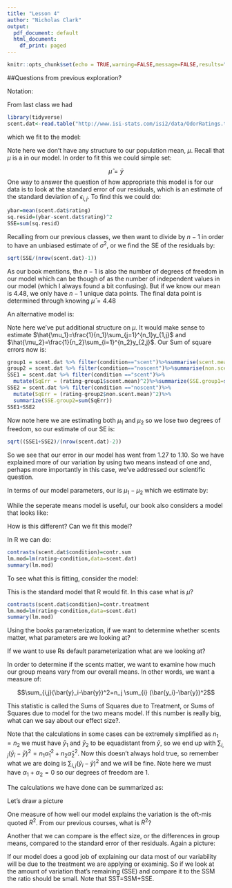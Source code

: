 ```yaml
---
title: "Lesson 4"
author: "Nicholas Clark"
output:
  pdf_document: default
  html_document:
    df_print: paged
---
```


```r
knitr::opts_chunk$set(echo = TRUE,warning=FALSE,message=FALSE,results="show",fig.show="hide")
```

##Questions from previous exploration?

\vspace{.3in}

Notation:

\begin{align*}
i & = \mbox{group}\\
j & = \mbox{observation}\\
y_{i,j}& = \mbox{response from the }j\mbox{th observation from the }i\mbox{th group}\\
\bar{y}& = \mbox{Overall sample mean}\\
\bar{y}_i &= \mbox{Sample mean of the ith group}\\
n &= \mbox{total sample size}\\
n_i &= \mbox{group size of the ith group}
\end{align*}

From last class we had
```r
library(tidyverse)
scent.dat<-read.table("http://www.isi-stats.com/isi2/data/OdorRatings.txt",header=TRUE)
```

which we fit to the model:
\begin{align*}
y_{i,j}&=\mu + \epsilon_{i,j}\\
\epsilon_{i,j}&\sim \mbox{iid }F(0,\sigma)
\end{align*}

Note here we don't have any structure to our population mean, $\mu$.  Recall that $\mu$ is a \textit{parameter} in our model.  In order to fit this we could simple set:

$$\hat{\mu}=\bar{y}$$
One way to answer the question of how appropriate this model is for our data is to look at the standard error of our residuals, which is an estimate of the standard deviation of $\epsilon_{i,j}$.  To find this we could do:

```r
ybar=mean(scent.dat$rating)
sq.resid=(ybar-scent.dat$rating)^2
SSE=sum(sq.resid)
```
Recalling from our previous classes, we then want to divide by $n-1$ in order to have an unbiased estimate of $\sigma^2$, or we find the SE of the residuals by:
```r
sqrt(SSE/(nrow(scent.dat)-1))
```

As our book mentions, the $n-1$ is also the number of degrees of freedom in our model which can be though of as the number of independent values in our model (which I always found a bit confusing).  But if we know our mean is 4.48, we only have $n-1$ unique data points.  The final data point is determined through knowing $\hat{\mu}=4.48$

An alternative model is:

\begin{align*}
y_{i,j}&=\mu_i + \epsilon_{i,j}\\
\epsilon_{i,j}&\sim \mbox{iid }F(0,\sigma)
\end{align*}

Note here we've put additional structure on $\mu$.  It would make sense to estimate $\hat{\mu_1}=\frac{1}{n_1}\sum_{j=1}^{n_1}y_{1,j}$ and $\hat{\mu_2}=\frac{1}{n_2}\sum_{i=1}^{n_2}y_{2,j}$.  Our Sum of square errors now is:
```r
group1 = scent.dat %>% filter(condition=="scent")%>%summarise(scent.mean=mean(rating))
group2 = scent.dat %>% filter(condition=="noscent")%>%summarise(non.scent.mean=mean(rating))
SSE1 = scent.dat %>% filter(condition =="scent")%>%
  mutate(SqErr = (rating-group1$scent.mean)^2)%>%summarize(SSE.group1=sum(SqErr))
SSE2 = scent.dat %>% filter(condition =="noscent")%>%
  mutate(SqErr = (rating-group2$non.scent.mean)^2)%>%
  summarize(SSE.group2=sum(SqErr))
SSE1+SSE2
```
Now note here we are estimating both $\mu_1$ and $\mu_2$ so we lose two degrees of freedom, so our estimate of our SE is:

```r
sqrt((SSE1+SSE2)/(nrow(scent.dat)-2))
```


So we see that our error in our model has went from 1.27 to 1.10.  So we have explained more of our variation by using two means instead of one and, perhaps more importantly in this case, we've addressed our scientific question.  

In terms of our model parameters, our \textbf{effect size} is $\mu_1-\mu_2$ which we estimate by:

\vspace{.4in}

While the seperate means model is useful, our book also considers a model that looks like:

\begin{align*}
y_{i,j}&=\mu + \alpha_i + \epsilon_{i,j}\\
\epsilon_{i,j}\sim \mbox{iid }F(0,\sigma)
\end{align*}

How is this different?  Can we fit this model?

\vspace{.5in}

In R we can do:

```r
contrasts(scent.dat$condition)=contr.sum
lm.mod=lm(rating~condition,data=scent.dat)
summary(lm.mod)
```


To see what this is fitting, consider the model:
\begin{align*}
y_{i,j}&=\mu + x_{i,j}\beta + \epsilon_{i,j}\\
x_{i,j}&= 1 \mbox{ if observation i,j is in scent group }0\mbox{ otherwise}\\
\epsilon_{i,j}&\sim \mbox{iid }F(0,\sigma)
\end{align*}

This is the standard model that R would fit.  In this case what is $\mu$?

\vspace{.4in}

```r
contrasts(scent.dat$condition)=contr.treatment
lm.mod=lm(rating~condition,data=scent.dat)
summary(lm.mod)
```

Using the books parameterization, if we want to determine whether scents matter, what parameters are we looking at?

\vspace{.5in}

If we want to use Rs default parameterization what are we looking at?

\vspace{.5in}

In order to determine if the scents matter, we want to examine how much our group means vary from our overall means.  In other words, we want a measure of:

$$\sum_{i,j}(\bar{y}_i-\bar{y})^2=n_j \sum_{i} (\bar{y_i}-\bar{y})^2$$


This statistic is called the Sums of Squares due to Treatment, or Sums of Squares due to model for the two means model.  If this number is really big, what can we say about our effect size?. 

\vspace{.4in}

Note that the calculations in some cases can be extremely simplified as $n_1=n_2$ we must have $\bar{y}_1$ and $\bar{y}_2$ to be equadistant from $\bar{y}$, so we end up with $\sum_{i,j}(\bar{y}_i-\bar{y})^2=n_1 \hat{\alpha}_1^2+n_2 \hat{\alpha}_2^2$.  Now this doesn't always hold true, so remember what we are doing is $\sum_{i,j}(\bar{y}_i-\bar{y})^2$ and we will be fine.  Note here we must have $\alpha_1+\alpha_2=0$ so our degrees of freedom are 1.

The calculations we have done can be summarized as:


\vspace{1.in}

Let's draw a picture

\vspace{1.in}

One measure of how well our model explains the variation is the oft-mis quoted $R^2$.  From our previous courses, what is $R^2$?

\vspace{.5in}

Another that we can compare is the effect size, or the differences in group means, compared to the standard error of ther residuals.  Again a picture:

\vspace{1.5in}


If our model does a good job of explaining our data most of our variability will be due to the treatment we are applying or examinig. So if we look at the amount of variation that's remaining (SSE) and compare it to the SSM the ratio should be small.  Note that SST=SSM+SSE. 